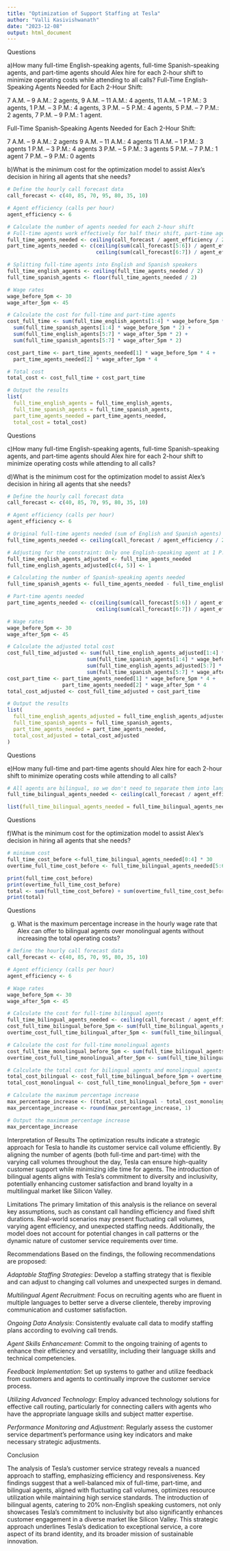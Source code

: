 ```yaml
---
title: "Optimization of Support Staffing at Tesla"
author: "Valli Kasivishwanath"
date: "2023-12-08"
output: html_document
---
```


Questions

a)How many full-time English-speaking agents, full-time Spanish-speaking agents, and
part-time agents should Alex hire for each 2-hour shift to minimize operating costs
while attending to all calls? 
Full-Time English-Speaking Agents Needed for Each 2-Hour Shift:

7 A.M. – 9 A.M.: 2 agents, 
 9 A.M. – 11 A.M.: 4 agents, 
 11 A.M. – 1 P.M.: 3 agents, 
 1 P.M. – 3 P.M.: 4 agents, 
 3 P.M. – 5 P.M.: 4 agents,
 5 P.M. – 7 P.M.: 2 agents,
 7 P.M. – 9 P.M.: 1 agent.

Full-Time Spanish-Speaking Agents Needed for Each 2-Hour Shift:

7 A.M. – 9 A.M.: 2 agents
 9 A.M. – 11 A.M.: 4 agents
 11 A.M. – 1 P.M.: 3 agents
 1 P.M. – 3 P.M.: 4 agents
 3 P.M. – 5 P.M.: 3 agents
 5 P.M. – 7 P.M.: 1 agent
 7 P.M. – 9 P.M.: 0 agents

b)What is the minimum cost for the optimization model to assist Alex’s decision in
hiring all agents that she needs? 

```r
# Define the hourly call forecast data
call_forecast <- c(40, 85, 70, 95, 80, 35, 10)

# Agent efficiency (calls per hour)
agent_efficiency <- 6

# Calculate the number of agents needed for each 2-hour shift
# Full-time agents work effectively for half their shift, part-time agents for their entire shift
full_time_agents_needed <- ceiling(call_forecast / agent_efficiency / 2)
part_time_agents_needed <- c(ceiling(sum(call_forecast[5:6]) / agent_efficiency),
                             ceiling(sum(call_forecast[6:7]) / agent_efficiency))

# Splitting full-time agents into English and Spanish speakers
full_time_english_agents <- ceiling(full_time_agents_needed / 2)
full_time_spanish_agents <- floor(full_time_agents_needed / 2)

# Wage rates
wage_before_5pm <- 30
wage_after_5pm <- 45

# Calculate the cost for full-time and part-time agents
cost_full_time <- sum(full_time_english_agents[1:4] * wage_before_5pm * 2) +
  sum(full_time_spanish_agents[1:4] * wage_before_5pm * 2) +
  sum(full_time_english_agents[5:7] * wage_after_5pm * 2) +
  sum(full_time_spanish_agents[5:7] * wage_after_5pm * 2)

cost_part_time <- part_time_agents_needed[1] * wage_before_5pm * 4 +
  part_time_agents_needed[2] * wage_after_5pm * 4

# Total cost
total_cost <- cost_full_time + cost_part_time

# Output the results
list(
  full_time_english_agents = full_time_english_agents,
  full_time_spanish_agents = full_time_spanish_agents,
  part_time_agents_needed = part_time_agents_needed,
  total_cost = total_cost)

```
Questions

c)How many full-time English-speaking agents, full-time Spanish-speaking agents, and
part-time agents should Alex hire for each 2-hour shift to minimize operating costs
while attending to all calls? 

d)What is the minimum cost for the optimization model to assist Alex’s decision in
hiring all agents that she needs? 

```r
# Define the hourly call forecast data
call_forecast <- c(40, 85, 70, 95, 80, 35, 10)

# Agent efficiency (calls per hour)
agent_efficiency <- 6

# Original full-time agents needed (sum of English and Spanish agents)
full_time_agents_needed <- ceiling(call_forecast / agent_efficiency / 2)

# Adjusting for the constraint: Only one English-speaking agent at 1 P.M. and 3 P.M.
full_time_english_agents_adjusted <- full_time_agents_needed
full_time_english_agents_adjusted[c(4, 5)] <- 1

# Calculating the number of Spanish-speaking agents needed
full_time_spanish_agents <- full_time_agents_needed - full_time_english_agents_adjusted

# Part-time agents needed
part_time_agents_needed <- c(ceiling(sum(call_forecast[5:6]) / agent_efficiency),
                             ceiling(sum(call_forecast[6:7]) / agent_efficiency))

# Wage rates
wage_before_5pm <- 30
wage_after_5pm <- 45

# Calculate the adjusted total cost
cost_full_time_adjusted <- sum(full_time_english_agents_adjusted[1:4] * wage_before_5pm * 2) +
                          sum(full_time_spanish_agents[1:4] * wage_before_5pm * 2) +
                          sum(full_time_english_agents_adjusted[5:7] * wage_after_5pm * 2) +
                          sum(full_time_spanish_agents[5:7] * wage_after_5pm * 2)
cost_part_time <- part_time_agents_needed[1] * wage_before_5pm * 4 +
                  part_time_agents_needed[2] * wage_after_5pm * 4
total_cost_adjusted <- cost_full_time_adjusted + cost_part_time

# Output the results
list(
  full_time_english_agents_adjusted = full_time_english_agents_adjusted,
  full_time_spanish_agents = full_time_spanish_agents,
  part_time_agents_needed = part_time_agents_needed,
  total_cost_adjusted = total_cost_adjusted
)
```
Questions

e)How many full-time and part-time agents should Alex hire for each 2-hour shift to
minimize operating costs while attending to all calls? 

```r
# All agents are bilingual, so we don't need to separate them into languages
full_time_bilingual_agents_needed <- ceiling(call_forecast / agent_efficiency / 2)

list(full_time_bilingual_agents_needed = full_time_bilingual_agents_needed)

```
Questions

f)What is the minimum cost for the optimization model to assist Alex’s decision in hiring all agents that she needs? 

```r
# minimum cost 
full_time_cost_before <-full_time_bilingual_agents_needed[0:4] * 30 
overtime_full_time_cost_before <- full_time_bilingual_agents_needed[5:6] * 45 

print(full_time_cost_before)
print(overtime_full_time_cost_before)
total <- sum(full_time_cost_before) + sum(overtime_full_time_cost_before)
print(total)
```
Questions

g) What is the maximum percentage increase in the hourly wage rate that Alex can offer to bilingual agents over monolingual agents without increasing the total operating costs?


```r
# Define the hourly call forecast data
call_forecast <- c(40, 85, 70, 95, 80, 35, 10)

# Agent efficiency (calls per hour)
agent_efficiency <- 6

# Wage rates
wage_before_5pm <- 30
wage_after_5pm <- 45

# Calculate the cost for full-time bilingual agents
full_time_bilingual_agents_needed <- ceiling(call_forecast / agent_efficiency / 2)
cost_full_time_bilingual_before_5pm <- sum(full_time_bilingual_agents_needed[1:4] * wage_before_5pm * 2)
overtime_cost_full_time_bilingual_after_5pm <- sum(full_time_bilingual_agents_needed[5:7] * wage_after_5pm * 2)

# Calculate the cost for full-time monolingual agents
cost_full_time_monolingual_before_5pm <- sum(full_time_bilingual_agents_needed[1:4] * wage_before_5pm * 2)
overtime_cost_full_time_monolingual_after_5pm <- sum(full_time_bilingual_agents_needed[5:7] * wage_before_5pm * 2)

# Calculate the total cost for bilingual agents and monolingual agents
total_cost_bilingual <- cost_full_time_bilingual_before_5pm + overtime_cost_full_time_bilingual_after_5pm
total_cost_monolingual <- cost_full_time_monolingual_before_5pm + overtime_cost_full_time_monolingual_after_5pm

# Calculate the maximum percentage increase
max_percentage_increase <- ((total_cost_bilingual - total_cost_monolingual) / total_cost_monolingual) * 100
max_percentage_increase <- round(max_percentage_increase, 1)

# Output the maximum percentage increase
max_percentage_increase
```


Interpretation of Results
The optimization results indicate a strategic approach for Tesla to handle its customer service call volume efficiently. By aligning the number of agents (both full-time and part-time) with the varying call volumes throughout the day, Tesla can ensure high-quality customer support while minimizing idle time for agents. The introduction of bilingual agents aligns with Tesla’s commitment to diversity and inclusivity, potentially enhancing customer satisfaction and brand loyalty in a multilingual market like Silicon Valley.

Limitations
The primary limitation of this analysis is the reliance on several key assumptions, such as constant call handling efficiency and fixed shift durations. Real-world scenarios may present fluctuating call volumes, varying agent efficiency, and unexpected staffing needs. Additionally, the model does not account for potential changes in call patterns or the dynamic nature of customer service requirements over time.

Recommendations
Based on the findings, the following recommendations are proposed:

*Adaptable Staffing Strategies*: Develop a staffing strategy that is flexible and can adjust to changing call volumes and unexpected surges in demand.

*Multilingual Agent Recruitment*: Focus on recruiting agents who are fluent in multiple languages to better serve a diverse clientele, thereby improving communication and customer satisfaction.

*Ongoing Data Analysis*: Consistently evaluate call data to modify staffing plans according to evolving call trends.

*Agent Skills Enhancement*: Commit to the ongoing training of agents to enhance their efficiency and versatility, including their language skills and technical competencies.

*Feedback Implementation*: Set up systems to gather and utilize feedback from customers and agents to continually improve the customer service process.

*Utilizing Advanced Technology*: Employ advanced technology solutions for effective call routing, particularly for connecting callers with agents who have the appropriate language skills and subject matter expertise.

*Performance Monitoring and Adjustment*: Regularly assess the customer service department's performance using key indicators and make necessary strategic adjustments.

Conclusion

The analysis of Tesla's customer service strategy reveals a nuanced approach to staffing, emphasizing efficiency and responsiveness. Key findings suggest that a well-balanced mix of full-time, part-time, and bilingual agents, aligned with fluctuating call volumes, optimizes resource utilization while maintaining high service standards. The introduction of bilingual agents, catering to 20% non-English speaking customers, not only showcases Tesla's commitment to inclusivity but also significantly enhances customer engagement in a diverse market like Silicon Valley. This strategic approach underlines Tesla's dedication to exceptional service, a core aspect of its brand identity, and its broader mission of sustainable innovation.
